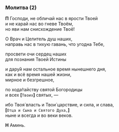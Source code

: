 ### Молитва (2)

**П** Господи, не обличай нас в ярости Твоей  
и не карай нас во гневе Твоём,  
но яви нам снисхождение Твоё!

О Врач и Целитель душ наших,  
направь нас в тихую гавань, что угодна Тебе,

просвети очи сердец наших  
для познания Твоей Истины

и дару́й нам остальное время нынешнего дня,  
как и всё время нашей жизни,  
мирное и безгрешное,

по хода́тайству святой Богородицы  
и всех **[**`Твоих`**]** святых, —

ибо Твоя́ власть и Твои́ царствие, и сила, и слава,  
**[**`Отца и Сына и Святого Духа,`**]**  
ныне и всегда и во веки веков.

**Н** Аминь.
